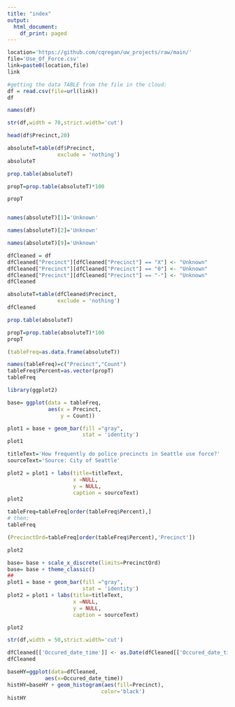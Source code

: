 ```yaml
---
title: "index"
output:
  html_document:
    df_print: paged
---
```


```r
location='https://github.com/cqregan/uw_projects/raw/main/'
file='Use_Of_Force.csv'
link=paste0(location,file)
link
```

```r
#getting the data TABLE from the file in the cloud:
df = read.csv(file=url(link))
df
```


```r
names(df)
```
```r
str(df,width = 70,strict.width='cut')
```
```r
head(df$Precinct,20)
```

```r
absoluteT=table(df$Precinct,
                exclude = 'nothing') 
absoluteT
```

```r
prop.table(absoluteT)
```

```r
propT=prop.table(absoluteT)*100

propT
```

```r
```


```r
names(absoluteT)[1]='Unknown'
```


```r
names(absoluteT)[2]='Unknown'
```

```r
names(absoluteT)[9]='Unknown'
```

```r
dfCleaned = df
dfCleaned["Precinct"][dfCleaned["Precinct"] == "X"] <- "Unknown"
dfCleaned["Precinct"][dfCleaned["Precinct"] == "0"] <- "Unknown"
dfCleaned["Precinct"][dfCleaned["Precinct"] == "-"] <- "Unknown"
dfCleaned
```
```r
absoluteT=table(dfCleaned$Precinct,
                exclude = 'nothing') 
dfCleaned
```
```r
prop.table(absoluteT)

```
```r
propT=prop.table(absoluteT)*100
propT
```

```r
(tableFreq=as.data.frame(absoluteT))
```

```r
names(tableFreq)=c("Precinct","Count")
tableFreq$Percent=as.vector(propT)
tableFreq
```

```r
library(ggplot2)
```

```r
base= ggplot(data = tableFreq, 
             aes(x = Precinct,
                 y = Count)) 
```

```r
plot1 = base + geom_bar(fill ="gray",
                        stat = 'identity') 
plot1
```

```r
titleText='How frequently do police precincts in Seattle use force?'
sourceText='Source: City of Seattle'

plot2 = plot1 + labs(title=titleText,
                     x =NULL, 
                     y = NULL,
                     caption = sourceText) 
plot2
```
```r
tableFreq=tableFreq[order(tableFreq$Percent),]
# then:
tableFreq
```

```r
(PrecinctOrd=tableFreq[order(tableFreq$Percent),'Precinct'])
```

```r
plot2
```

```r
base= base + scale_x_discrete(limits=PrecinctOrd) 
base= base + theme_classic()
##
plot1 = base + geom_bar(fill ="gray",
                        stat = 'identity') 
plot2 = plot1 + labs(title=titleText,
                     x =NULL, 
                     y = NULL,
                     caption = sourceText)

plot2
```
```r
str(df,width = 50,strict.width='cut')
```

```r

dfCleaned[['Occured_date_time']] <- as.Date(dfCleaned[['Occured_date_time']], format = "%m/%d/%y")
dfCleaned

```
```r
baseHY=ggplot(data=dfCleaned,
            aes(x=Occured_date_time)) 
histHY=baseHY + geom_histogram(aes(fill=Precinct), 
                              color='black')
histHY
  
```

